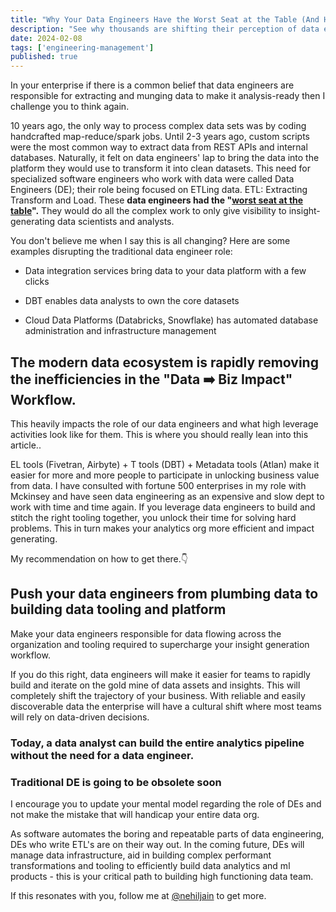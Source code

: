 ```yaml
---
title: "Why Your Data Engineers Have the Worst Seat at the Table (And How to Change That)"
description: "See why thousands are shifting their perception of data engineers in the evolving data landscape."
date: 2024-02-08
tags: ['engineering-management']
published: true
---
```


In your enterprise if there is a common belief that data engineers are responsible for extracting and munging data to make it analysis-ready then I challenge you to think again.

10 years ago, the only way to process complex data sets was by coding handcrafted map-reduce/spark jobs. Until 2-3 years ago, custom scripts were the most common way to extract data from REST APIs and internal databases. Naturally, it felt on data engineers' lap to bring the data into the platform they would use to transform it into clean datasets. This need for specialized software engineers who work with data were called Data Engineers (DE); their role being focused on ETLing data. ETL: Extracting Transform and Load. These **data engineers had the "**[**worst seat at the table**](https://maximebeauchemin.medium.com/the-downfall-of-the-data-engineer-5bfb701e5d6b)**".** They would do all the complex work to only give visibility to insight-generating data scientists and analysts.

You don't believe me when I say this is all changing? Here are some examples disrupting the traditional data engineer role:

- Data integration services bring data to your data platform with a few clicks
    
- DBT enables data analysts to own the core datasets
    
- Cloud Data Platforms (Databricks, Snowflake) has automated database administration and infrastructure management
    

## The modern data ecosystem is rapidly removing the inefficiencies in the "Data ➡️ Biz Impact" Workflow.

This heavily impacts the role of our data engineers and what high leverage activities look like for them. This is where you should really lean into this article..

EL tools (Fivetran, Airbyte) + T tools (DBT) + Metadata tools (Atlan) make it easier for more and more people to participate in unlocking business value from data. I have consulted with fortune 500 enterprises in my role with Mckinsey and have seen data engineering as an expensive and slow dept to work with time and time again. If you leverage data engineers to build and stitch the right tooling together, you unlock their time for solving hard problems. This in turn makes your analytics org more efficient and impact generating.

My recommendation on how to get there.👇

## Push your data engineers from plumbing data to building data tooling and platform

Make your data engineers responsible for data flowing across the organization and tooling required to supercharge your insight generation workflow.

If you do this right, data engineers will make it easier for teams to rapidly build and iterate on the gold mine of data assets and insights. This will completely shift the trajectory of your business. With reliable and easily discoverable data the enterprise will have a cultural shift where most teams will rely on data-driven decisions.

### **Today, a data analyst can build the entire analytics pipeline without the need for a data engineer.**

### **Traditional DE is going to be obsolete soon**

I encourage you to update your mental model regarding the role of DEs and not make the mistake that will handicap your entire data org.

As software automates the boring and repeatable parts of data engineering, DEs who write ETL's are on their way out. In the coming future, DEs will manage data infrastructure, aid in building complex performant transformations and tooling to efficiently build data analytics and ml products - this is your critical path to building high functioning data team.

If this resonates with you, follow me at [@nehiljain](https://twitter.com/nehiljain) to get more.